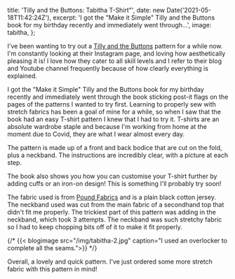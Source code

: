 
  title: 'Tilly and the Buttons: Tabitha T-Shirt"',
  date: new Date('2021-05-18T11:42:24Z'),
  excerpt:
    'I got the "Make it Simple" Tilly and the Buttons book for my birthday recently and immediately went through...',
  image: tabitha,
};

I\'ve been wanting to try out a [Tilly and the Buttons](https://www.instagram.com/tillybuttons) pattern for a while now. I'm constantly looking at their Instagram page, and loving how aesthetically pleasing it is! I love how they cater to all skill levels and I refer to their blog and Youtube channel frequently because of how clearly everything is explained.

I got the "Make it Simple" Tilly and the Buttons book for my birthday recently and immediately went through the book sticking post-it flags on the pages of the patterns I wanted to try first. Learning to properly sew with stretch fabrics has been a goal of mine for a while, so when I saw that the book had an easy T-shirt pattern I knew that I had to try it. T-shirts are an absolute wardrobe staple and because I'm working from home at the moment due to Covid, they are what I wear almost every day.

The pattern is made up of a front and back bodice that are cut on the fold, plus a neckband. The instructions are incredibly clear, with a picture at each step.

The book also shows you how you can customise your T-shirt further by adding cuffs or an iron-on design! This is something I'll probably try soon!

The fabric used is from [Pound Fabrics](https://poundfabrics.co.uk/) and is a plain black cotton jersey. The neckband used was cut from the main fabric of a secondhand top that didn't fit me properly. The trickiest part of this pattern was adding in the neckband, which took 3 attempts. The neckband was such stretchy fabric so I had to keep chopping bits off of it to make it fit properly.

{/* {{< blogimage src="/img/tabitha-2.jpg" caption="I used an overlocker to complete all the seams.">}} */}

Overall, a lovely and quick pattern. I've just ordered some more stretch fabric with this pattern in mind!
